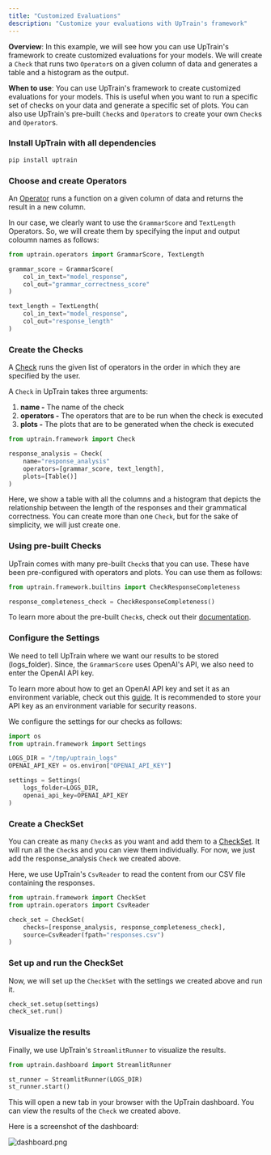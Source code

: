 ```yaml
---
title: "Customized Evaluations"
description: "Customize your evaluations with UpTrain's framework"
---
```



**Overview**: In this example, we will see how you can use UpTrain's framework to create customized evaluations for your models. We will create a `Check` that runs two `Operator`s on a given column of data and generates a table and a histogram as the output.


**When to use**: You can use UpTrain's framework to create customized evaluations for your models. This is useful when you want to run a specific set of checks on your data and generate a specific set of plots. You can also use UpTrain's pre-built `Check`s and `Operator`s to create your own `Check`s and `Operator`s.


### Install UpTrain with all dependencies

```bash
pip install uptrain
```



### Choose and create Operators

An [Operator](/key-components/operator) runs a function on a given column of data and returns the result in a new column.

In our case, we clearly want to use the `GrammarScore` and `TextLength` Operators. So, we will create them by specifying the input and output coloumn names as follows:

```python
from uptrain.operators import GrammarScore, TextLength

grammar_score = GrammarScore(
    col_in_text="model_response",
    col_out="grammar_correctness_score"
)

text_length = TextLength(
    col_in_text="model_response",
    col_out="response_length"
)
```


### Create the Checks

A [Check](https://uptrain-ai.github.io/uptrain/framework/Check) runs the given list of operators in the order in which they are specified by the user. 

A `Check` in UpTrain takes three arguments:
1. **name -** The name of the check
2. **operators -** The operators that are to be run when the check is executed
3. **plots -** The plots that are to be generated when the check is executed

```python
from uptrain.framework import Check

response_analysis = Check(
    name="response_analysis"
    operators=[grammar_score, text_length],
    plots=[Table()]
)
```

Here, we show a table with all the columns and a histogram that depicts the relationship between the length of the responses and their grammatical correctness. 
You can create more than one `Check`, but for the sake of simplicity, we will just create one.


### Using pre-built Checks

UpTrain comes with many pre-built `Check`s that you can use. These have been pre-configured with operators and plots. You can use them as follows:

```python
from uptrain.framework.builtins import CheckResponseCompleteness

response_completeness_check = CheckResponseCompleteness()
```

To learn more about the pre-built `Check`s, check out their [documentation](/key-components/check#built-in-checks).

### Configure the Settings

We need to tell UpTrain where we want our results to be stored (logs_folder). Since, the `GrammarScore` uses OpenAI's API, we also need to enter the OpenAI API key. 

To learn more about how to get an OpenAI API key and set it as an environment variable, check out this [guide](https://www.immersivelimit.com/tutorials/adding-your-openai-api-key-to-system-environment-variables). It is recommended to store your API key as an environment variable for security reasons.

We configure the settings for our checks as follows:

```python
import os
from uptrain.framework import Settings

LOGS_DIR = "/tmp/uptrain_logs"
OPENAI_API_KEY = os.environ["OPENAI_API_KEY"]

settings = Settings(
    logs_folder=LOGS_DIR,
    openai_api_key=OPENAI_API_KEY
)
```


### Create a CheckSet

You can create as many `Check`s as you want and add them to a [CheckSet](https://uptrain-ai.github.io/uptrain/framework/CheckSet). It will run all the `Check`s and you can view them individually. For now, we just add the response_analysis `Check` we created above. 

Here, we use UpTrain's `CsvReader` to read the content from our CSV file containing the responses.

```python
from uptrain.framework import CheckSet
from uptrain.operators import CsvReader

check_set = CheckSet(
    checks=[response_analysis, response_completeness_check],
    source=CsvReader(fpath="responses.csv")
)
```


### Set up and run the CheckSet

Now, we will set up the `CheckSet` with the settings we created above and run it. 

```python
check_set.setup(settings)
check_set.run()
```


### Visualize the results

Finally, we use UpTrain's `StreamlitRunner` to visualize the results. 

```python
from uptrain.dashboard import StreamlitRunner

st_runner = StreamlitRunner(LOGS_DIR)
st_runner.start()
```

This will open a new tab in your browser with the UpTrain dashboard. You can view the results of the `Check` we created above.

Here is a screenshot of the dashboard:

![dashboard.png](https://github.com/uptrain-ai/uptrain/assets/43818888/d2c3436b-e653-47ce-9426-c91153ac3bb5)
